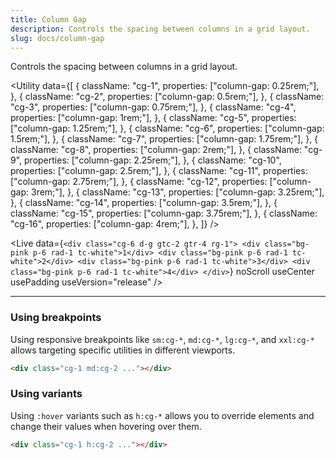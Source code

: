 ```yaml
---
title: Column Gap
description: Controls the spacing between columns in a grid layout.
slug: docs/column-gap
---
```


Controls the spacing between columns in a grid layout.

<Utility
  data={[
    {
      className: "cg-1",
      properties: ["column-gap: 0.25rem;"],
    },
    {
      className: "cg-2",
      properties: ["column-gap: 0.5rem;"],
    },
    {
      className: "cg-3",
      properties: ["column-gap: 0.75rem;"],
    },
    {
      className: "cg-4",
      properties: ["column-gap: 1rem;"],
    },
    {
      className: "cg-5",
      properties: ["column-gap: 1.25rem;"],
    },
    {
      className: "cg-6",
      properties: ["column-gap: 1.5rem;"],
    },
    {
      className: "cg-7",
      properties: ["column-gap: 1.75rem;"],
    },
    {
      className: "cg-8",
      properties: ["column-gap: 2rem;"],
    },
    {
      className: "cg-9",
      properties: ["column-gap: 2.25rem;"],
    },
    {
      className: "cg-10",
      properties: ["column-gap: 2.5rem;"],
    },
    {
      className: "cg-11",
      properties: ["column-gap: 2.75rem;"],
    },
    {
      className: "cg-12",
      properties: ["column-gap: 3rem;"],
    },
    {
      className: "cg-13",
      properties: ["column-gap: 3.25rem;"],
    },
    {
      className: "cg-14",
      properties: ["column-gap: 3.5rem;"],
    },
    {
      className: "cg-15",
      properties: ["column-gap: 3.75rem;"],
    },
    {
      className: "cg-16",
      properties: ["column-gap: 4rem;"],
    },
  ]}
/>

<Live
  data={`<div class="cg-6 d-g gtc-2 gtr-4 rg-1">
    <div class="bg-pink p-6 rad-1 tc-white">1</div>
      <div class="bg-pink p-6 rad-1 tc-white">2</div>
      <div class="bg-pink p-6 rad-1 tc-white">3</div>
      <div class="bg-pink p-6 rad-1 tc-white">4</div>
    </div>`}
  noScroll
  useCenter
  usePadding
  useVersion="release"
/>

---

### Using breakpoints

Using responsive breakpoints like `sm:cg-*`, `md:cg-*`, `lg:cg-*`, and `xxl:cg-*` allows targeting specific utilities in different viewports.

```html "md:cg-2"
<div class="cg-1 md:cg-2 ..."></div>
```

### Using variants

Using `:hover` variants such as `h:cg-*` allows you to override elements and change their values when hovering over them.

```html "h:cg-2"
<div class="cg-1 h:cg-2 ..."></div>
```
